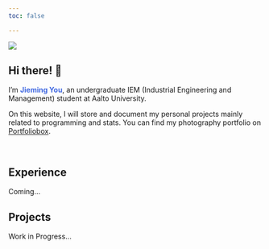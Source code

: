 ```yaml
---
toc: false

---
```



::: {.grid}

::: {.profile-photo .g-col-12 .g-col-md-6}
![](assets/profile.png)
:::

::: {.g-col-12 .g-col-md-6}
## Hi there! 👋

I'm [**Jieming You**]{style="color: RoyalBlue;"}, an undergraduate IEM (Industrial Engineering and Management) student at Aalto University.

On this website, I will store and document my personal projects mainly related to programming and stats. You can find my photography portfolio on [Portfoliobox](https://jieming.portfoliobox.net).

\
:::

:::

::: {.grid}

::: {.g-col-12 .g-col-md-6}
# Experience

Coming...
:::

::: {.g-col-12 .g-col-md-6}
# Projects

Work in Progress...
:::

:::